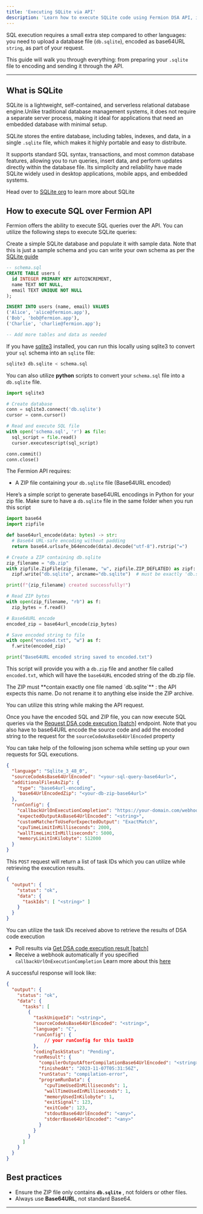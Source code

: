 ```yaml
---
title: 'Executing SQLite via API'
description: 'Learn how to execute SQLite code using Fermion DSA API, including preparing your database file and encoding it correctly.'
---
```


SQL execution requires a small extra step compared to other languages: you need to upload a database file (`db.sqlite`), encoded as base64URL `string`, as part of your request.

This guide will walk you through everything: from preparing your `.sqlite` file to encoding and sending it through the API.

---

## What is SQLite

SQLite is a lightweight, self-contained, and serverless relational database engine.Unlike traditional database management systems, it does not require a separate server process, making it ideal for applications that need an embedded database with minimal setup. 

SQLite stores the entire database, including tables, indexes, and data, in a single `.sqlite` file, which makes it highly portable and easy to distribute. 


It supports standard SQL syntax, transactions, and most common database features, allowing you to run queries, 
insert data, and perform updates directly within the database file. 
Its simplicity and reliability have made SQLite widely used in desktop applications, mobile apps, and embedded systems.

Head over to [SQLite org](https://sqlite.org/index.html) to learn more about SQLite

## How to execute SQL over Fermion API

Fermion offers the ability to execute SQL queries over the API. You can utilize the following steps to execute SQLite queries:

<Steps>
  <Step title="Create a sample SQLite database">

  Create a simple SQLite database and populate it with sample data. Note that this is just a sample schema and you can write your own schema 
  as per the [SQLite guide](https://sqlite.org/lang.html)

  ```sql
  -- schema.sql
  CREATE TABLE users (
    id INTEGER PRIMARY KEY AUTOINCREMENT,
    name TEXT NOT NULL,
    email TEXT UNIQUE NOT NULL
  );

  INSERT INTO users (name, email) VALUES
  ('Alice', 'alice@fermion.app'),
  ('Bob', 'bob@fermion.app'),
  ('Charlie', 'charlie@fermion.app');

  -- Add more tables and data as needed
  ```

  If you have [sqlite3](https://sqlite.org/index.html) installed, you can run this locally using sqlite3 to convert your `sql` schema into an `sqlite` file:

  ```bash
  sqlite3 db.sqlite < schema.sql
  ```

You can also utilize **python** scripts to convert your `schema.sql` file into a `db.sqlite` file.

  ```python
import sqlite3

# Create database
conn = sqlite3.connect('db.sqlite')
cursor = conn.cursor()

# Read and execute SQL file
with open('schema.sql', 'r') as file:
    sql_script = file.read()
    cursor.executescript(sql_script)

conn.commit()
conn.close()
```

  </Step>

  <Step title="Prepare Files for API Request">

  The Fermion API requires:

  - A ZIP file containing your `db.sqlite` file (Base64URL encoded)

  Here’s a simple script to generate base64URL encodings in Python for your zip file. Make sure to have a `db.sqlite` file in the same folder when you run this script

  ```python
import base64
import zipfile

def base64url_encode(data: bytes) -> str:
    # Base64 URL-safe encoding without padding
    return base64.urlsafe_b64encode(data).decode("utf-8").rstrip("=")

# Create a ZIP containing db.sqlite
zip_filename = "db.zip"
with zipfile.ZipFile(zip_filename, "w", zipfile.ZIP_DEFLATED) as zipf:
    zipf.write("db.sqlite", arcname="db.sqlite")  # must be exactly 'db.sqlite'

print(f"{zip_filename} created successfully!")

# Read ZIP bytes
with open(zip_filename, "rb") as f:
    zip_bytes = f.read()

# Base64URL encode
encoded_zip = base64url_encode(zip_bytes)

# Save encoded string to file
with open("encoded.txt", "w") as f:
    f.write(encoded_zip)

print("Base64URL encoded string saved to encoded.txt")
  ```
This script will provide you with a `db.zip` file and another file called `encoded.txt`, which will have the `base64URL` encoded string of the db.zip file. 

<Warning>
 The ZIP must **contain exactly one file named `db.sqlite`** : the API expects this name. Do not rename it to anything else inside the ZIP archive.
</Warning>

You can utilize this string while making the API request.

  </Step>

  <Step title="Make the API Request">

  Once you have the encoded SQL and ZIP file, you can now execute SQL queries via the [Request DSA code execution [batch]](/api-reference/dsa/get-dsa-code-execution-result-[batch]) endpoint.
  Note that you also have to base64URL encode the source code and add the encoded string to the request for the `sourceCodeAsBase64UrlEncoded` property

  You can take help of the following json schema while setting up your own requests for SQL executions.

  ```json
  {
    "language": "Sqlite_3_48_0",
    "sourceCodeAsBase64UrlEncoded": "<your-sql-query-base64url>",
    "additionalFilesAsZip": {
      "type": "base64url-encoding",
      "base64UrlEncodedZip": "<your-db-zip-base64url>"
    },
    "runConfig": {
      "callbackUrlOnExecutionCompletion": "https://your-domain.com/webhook/sqlite-result",
      "expectedOutputAsBase64UrlEncoded": "<string>",
      "customMatcherToUseForExpectedOutput": "ExactMatch",
      "cpuTimeLimitInMilliseconds": 2000,
      "wallTimeLimitInMilliseconds": 5000,
      "memoryLimitInKilobyte": 512000
    }
  }
  ```

  This `POST` request will return a list of task IDs which you can utilize while retrieving the execution results. 
  
  ```json
  {
    "output": {
      "status": "ok",
      "data": {
        "taskIds": [ "<string>" ]
      }
    }
  }
```

  </Step>

  <Step title="Retrieve results">

  You can utilize the task IDs received above to retrieve the results of DSA code execution

  - Poll results via [Get DSA code execution result [batch]](/api-reference/dsa/get-dsa-code-execution-result-[batch])
  - Receive a webhook automatically if you specified `callbackUrlOnExecutionCompletion` Learn more about this [here](/creating-io-coding-labs/api-usage#using-webhook-urls-for-instant-results-recommended)

  A successful response will look like:

  ```json
  {
    "output": {
      "status": "ok",
      "data": {
        "tasks": [
          {
            "taskUniqueId": "<string>",
            "sourceCodeAsBase64UrlEncoded": "<string>",
            "language": "C",
            "runConfig": {
                // your runConfig for this taskID
            },
            "codingTaskStatus": "Pending",
            "runResult": {
              "compilerOutputAfterCompilationBase64UrlEncoded": "<string>",
              "finishedAt": "2023-11-07T05:31:56Z",
              "runStatus": "compilation-error",
              "programRunData": {
                "cpuTimeUsedInMilliseconds": 1,
                "wallTimeUsedInMilliseconds": 1,
                "memoryUsedInKilobyte": 1,
                "exitSignal": 123,
                "exitCode": 123,
                "stdoutBase64UrlEncoded": "<any>",
                "stderrBase64UrlEncoded": "<any>"
              }
            }
          }
        ]
      }
    }
  }
  ```
  </Step>



</Steps>

## Best practices

- Ensure the ZIP file only contains **`db.sqlite`** , not folders or other files.
- Always use **Base64URL**, not standard Base64.

---
